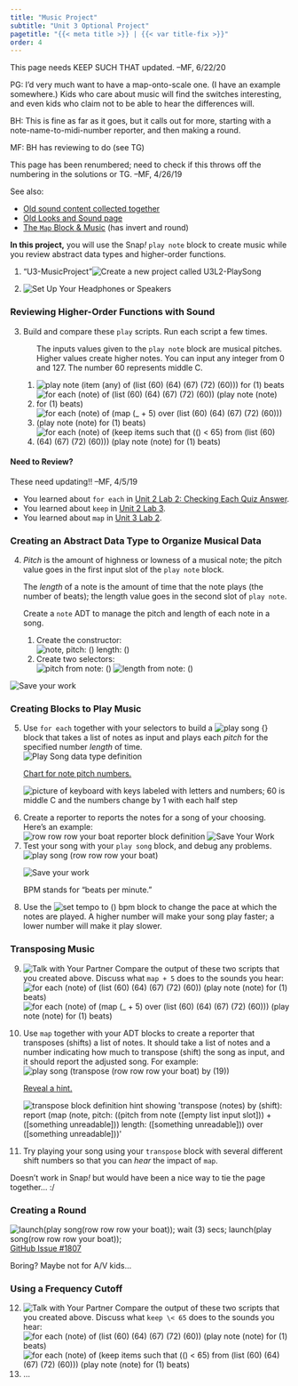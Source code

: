 ```yaml
---
title: "Music Project"
subtitle: "Unit 3 Optional Project"
pagetitle: "{{< meta title >}} | {{< var title-fix >}}"
order: 4
---
```


::: todo
This page needs KEEP SUCH THAT updated. --MF, 6/22/20
:::

::: todo
PG: I'd very much want to have a map-onto-scale one. (I have an
example somewhere.) Kids who care about music will find the switches
interesting, and even kids who claim not to be able to hear the
differences will.

BH: This is fine as far as it goes, but it calls out for more,
starting with a note-name-to-midi-number reporter, and then making a
round.

MF: BH has reviewing to do (see TG)

This page has been renumbered; need to check if this throws off the
numbering in the solutions or TG. --MF, 4/26/19
:::

::: todo
See also:

<ul>

<li><a href="/3-lists/optional-projects/old/music-project-old.html">Old
sound content collected together</a></li>

<li><a href="/new-ideas/graphics/colors-sound.html">Old
Looks and Sound page</a></li>

<li><a href="/2-complexity/old/new/map-music.html">The
`Map` Block & Music</a> (has invert and round)</li>

</ul>
:::

::: learn
**In this project,** you will use the Snap<em>!</em>
`play note` block to create music while you review abstract
data types and higher-order functions.
:::

::: {#first .forYouToDo}
<ol>

<li>

::: newProject
["U3-MusicProject"]{.text}<img src="/img/icons/new-project-called.png" title="Create a new project called U3L2-PlaySong" alt="Create a new project called U3L2-PlaySong"/>
:::

</li>

<li><img src="/img/icons/headphones.png" title="Set Up Your Headphones or Speakers" alt="Set Up Your Headphones or Speakers" class="inline"/></li>

</ol>
:::

<h3>Reviewing Higher-Order Functions with Sound</h3>

::: forYouToDo
<ol start="3">

<li>

Build and compare these `play` scripts. Run each script a few
times.

<ol>

::: sidenote
The inputs values given to the `play note` block are musical
pitches. Higher values create higher notes. You can input any integer
from 0 and 127. The number 60 represents middle C.
:::

<li><img src="/img/3-lists/compare-play-note-1.png" title="play note (item (any) of (list (60) (64) (67) (72) (60))) for (1) beats" alt="play note (item (any) of (list (60) (64) (67) (72) (60))) for (1) beats" class="inline"/></li>

<li><img src="/img/3-lists/compare-play-note-2.png" title="for each (note) of (list (60) (64) (67) (72) (60)) (play note (note) for (1) beats)" alt="for each (note) of (list (60) (64) (67) (72) (60)) (play note (note) for (1) beats)" class="inline"/></li>

<li><img src="/img/3-lists/compare-play-note-3.png" title="for each (note) of (map (_ + 5) over (list (60) (64) (67) (72) (60))) (play note (note) for (1) beats)" alt="for each (note) of (map (_ + 5) over (list (60) (64) (67) (72) (60))) (play note (note) for (1) beats)" class="inline"/></li>

<li><img src="/img/3-lists/compare-play-note-4.png" title="for each (note) of (keep items such that (() &lt; 65) from (list (60) (64) (67) (72) (60))) (play note (note) for (1) beats)" alt="for each (note) of (keep items such that (() &lt; 65) from (list (60) (64) (67) (72) (60))) (play note (note) for (1) beats)" class="inline"/></li>

<!--<li><img class="inline" src="/img/3-lists/compare-play-note-5.png" alt="join (C major: ) (combine with (join () (, ) ()) items of (list (60) (64) (67)))" title="join (C major: ) (combine with (join () (, ) ()) items of (list (60) (64) (67)))" /></li>-->

</ol>

</li>

</ol>

::: endnote
<h4>**Need to Review?**</h4>

::: todo
These need updating!! --MF, 4/5/19
:::

<ul>

<li>You learned about `for each` in
<a href="/unit-2/lab-2/3-traversing-list.html" title="Unit 2 Lab 2: Checking Each Quiz Answer">Unit
2 Lab 2: Checking Each Quiz Answer</a>.</li>

<li>You learned about `keep` in
<a href="/unit-2/lab-3/5-keeping-list-items.html" title="Keeping Items from a List">Unit
2 Lab 3</a>.</li>

<li>You learned about `map` in
<a href="/unit-3/lab-2/5-mapping-over-list.html" title="Transforming Every List Item">Unit
3 Lab 2</a>.</li>

</ul>
:::
:::

<h3>Creating an Abstract Data Type to Organize Musical Data</h3>

::: forYouToDo
<ol start="4">

<li>

::: sidenoteBig
<em>Pitch</em> is the amount of highness or lowness of a musical
note; the pitch value goes in the first input slot of the `play
note` block.

The <em>length</em> of a note is the amount of time that the note
plays (the number of beats); the length value goes in the second slot of
`play note`.
:::

Create a `note` ADT to manage the pitch and length of each
note in a song.

<ol>

<li>Create the constructor:<br />
<img src="/img/3-lists/note-constructor.png" title="note, pitch: () length: ()" alt="note, pitch: () length: ()" class="ms-4"/></li>

<li>Create two selectors:<br />
<img src="/img/3-lists/note-selector-pitch.png" title="pitch from note: ()" alt="pitch from note: ()" class="ms-4"/>
<img src="/img/3-lists/note-selector-length.png" title="length from note: ()" alt="length from note: ()" class="ms-4"/></li>

</ol>

</li>

</ol>
:::

<img src="/img/icons/save-now.png" title="Save your work" alt="Save your work" class="float-end"/>

<h3>Creating Blocks to Play Music</h3>

::::: forYouToDo
<ol start="5">

<li>Use `for each` together with your selectors to build a
<img src="/img/3-lists/play-song-block.png" title="play song {}" alt="play song {}" class="inline py-0"/> block that takes a list of notes as input and plays each <var>pitch</var> for the specified number <var>length</var> of time. <br />
<img src="/img/3-lists/play-song-data-type.png" title="Play Song data type definition" alt="Play Song data type definition" class="ms-4"/></li>

:::: endnote
<a href="#hint-target" data-bs-toggle="collapse" title="Chart for note pitch numbers">Chart
for note pitch numbers. </a>

::: {#hint-target .collapse}

<img src="/img/3-lists/keyboard.jpg" title="picture of keyboard with keys labeled with letters and numbers; 60 is middle C and the numbers change by 1 with each half step" alt="picture of keyboard with keys labeled with letters and numbers; 60 is middle C and the numbers change by 1 with each half step"/>

:::

::::

<li>Create a reporter to reports the notes for a song of your choosing.
Here's an example:<br />
<img src="/img/3-lists/row-row-row-reporter.png" title="row row row your boat reporter block definition" alt="row row row your boat reporter block definition" class="ms-4"/>
<img src="/img/icons/save-mini.png" title="Save Your Work" alt="Save Your Work" class="float-end"/></li>

<li>Test your song with your `play song` block, and debug any
problems.<br />
<img src="/img/3-lists/play-song-row-row-row.png" title="play song (row row row your boat)" alt="play song (row row row your boat)" class="ms-4"/></li>

<img src="/img/icons/save-now.png" title="Save your work" alt="Save your work" class="float-end"/>

</ol>

:::::

::: ifTime
<ol start="8">

::: sidenote
BPM stands for "beats per minute."
:::

<li>Use the
<img src="/img/3-lists/set-tempo-to-empty.png" title="set tempo to () bpm" alt="set tempo to () bpm" class="inline"/>
block to change the pace at which the notes are played. A higher number
will make your song play faster; a lower number will make it play
slower.</li>

</ol>
:::

<h3>Transposing Music</h3>

::: forYouToDo
<ol start="9">

<li><img src="/img/icons/talk-with-your-partner-mini.png" title="Talk with Your Partner" alt="Talk with Your Partner" class="float-end"/>
Compare the output of these two scripts that you created above. Discuss
what `map + 5` does to the sounds you hear:<br />
<img src="/img/3-lists/compare-play-note-2.png" title="for each (note) of (list (60) (64) (67) (72) (60)) (play note (note) for (1) beats)" alt="for each (note) of (list (60) (64) (67) (72) (60)) (play note (note) for (1) beats)" class="ms-4"/><br />
<img src="/img/3-lists/compare-play-note-3.png" title="for each (note) of (map (_ + 5) over (list (60) (64) (67) (72) (60))) (play note (note) for (1) beats)" alt="for each (note) of (map (_ + 5) over (list (60) (64) (67) (72) (60))) (play note (note) for (1) beats)" class="ms-4"/></li>

<li>

Use `map` together with your ADT blocks to create a reporter
that transposes (shifts) a list of notes. It should take a list of notes
and a number indicating how much to transpose (shift) the song as input,
and it should report the adjusted song. For example:<br />
<img src="/img/3-lists/play-song-transpose-row-row-row-by-19.png" title="play song (transpose (row row row your boat) by (19))" alt="play song (transpose (row row row your boat) by (19))" class="ms-4"/>

::: endnote
<a href="#hint-target-2" data-bs-toggle="collapse" title="Hint">Reveal a
hint.</a>

::: {#hint-target-2 .collapse}
<img src="/img/3-lists/transpose-definition.png" title="transpose block definition hint showing &apos;transpose (notes) by (shift): report (map (note, pitch: ((pitch from note ([empty list input slot])) + ([something unreadable])) length: ([something unreadable])) over ([something unreadable]))&apos;" alt="transpose block definition hint showing &apos;transpose (notes) by (shift): report (map (note, pitch: ((pitch from note ([empty list input slot])) + ([something unreadable])) length: ([something unreadable])) over ([something unreadable]))&apos;"/>
:::
:::

</li>

<li>Try playing your song using your `transpose` block with
several different shift numbers so that you can <em>hear</em> the impact
of `map`.</li>

</ol>
:::

::: todo
Doesn't work in Snap<em>!</em> but would have been a nice way to tie the
page together... :/

<h3>Creating a Round</h3>



<img src="/img/3-lists/musical-round.png" title="launch(play song(row row row your boat)); wait (3) secs; launch(play song(row row row your boat));" alt="launch(play song(row row row your boat)); wait (3) secs; launch(play song(row row row your boat));" class="ms-4"/>
<a href="https://github.com/jmoenig/Snap--Build-Your-Own-Blocks/issues/1807">GitHub
Issue #1807</a>
:::

::: todo
Boring? Maybe not for A/V kids...

<h3>Using a Frequency Cutoff</h3>

::: forYouToDo
<ol start="12">

<li><img src="/img/icons/talk-with-your-partner-mini.png" title="Talk with Your Partner" alt="Talk with Your Partner" class="float-end"/>
Compare the output of these two scripts that you created above. Discuss
what `keep \< 65` does to the sounds you hear:<br />
<img src="/img/3-lists/compare-play-note-2.png" title="for each (note) of (list (60) (64) (67) (72) (60)) (play note (note) for (1) beats)" alt="for each (note) of (list (60) (64) (67) (72) (60)) (play note (note) for (1) beats)" class="ms-4"/><br />
<img src="/img/3-lists/compare-play-note-4.png" title="for each (note) of (keep items such that (() &lt; 65) from (list (60) (64) (67) (72) (60))) (play note (note) for (1) beats)" alt="for each (note) of (keep items such that (() &lt; 65) from (list (60) (64) (67) (72) (60))) (play note (note) for (1) beats)" class="ms-4"/></li>

<li>...</li>

</ol>
:::
:::
